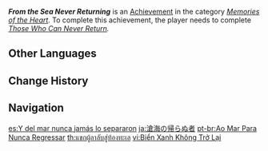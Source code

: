 {{Achievement Infobox
|id           = 84118
|order id     = 6611
|category     = Memories of the Heart
|description  = Learn of [[Inu Shoushou]]'s story together with [[Thoma]]
|requirements = Complete ''[[Ninken by the Shore#Those Who Can Never Return|Those Who Can Never Return]].''
|primogems    = 5
|tracking     = 
|hidden       = 1
|quest        = A Housekeeper's Daily Chores
|topic        = 
}}
'''''From the Sea Never Returning''''' is an [[Achievement]] in the category ''[[Memories of the Heart]]''. To complete this achievement, the player needs to complete ''[[Ninken by the Shore#Those Who Can Never Return|Those Who Can Never Return]].''
<!--
==Trivia==

==Video Guides==
{{EVT
|video1   = 
|caption1 = 
}}
-->
==Other Languages==
{{Other Languages
|en      = From the Sea Never Returning
|zhs     = 沧海不归客
|zhs_rm  = Cānghǎi Bù Guī Kè
|zht     = 滄海不歸客
|zht_rm  = Cānghǎi Bù Guī Kè
|zh_tl   = 
|ja      = 滄海の帰らぬ者
|ja_rm   = Soukai no Kaeranu Mono
|ja_tl   = One Never Returning From the Sea
|ko      = 창해의 불귀객
|ko_rm   = Changhae-ui Bulgwigaek
|ko_tl   = Dead Person of the Ocean
|es      = Y del mar nunca jamás lo separaron
|es_tl   = And They Never Separated Him From the Sea
|fr      = À la mer, sans retour
|fr_tl   = To the Sea, Never Returning
|ru      = Из моря нет возврата
|ru_tl   = No Return From the Sea
|th      = แขกผู้ลาลับสู่ท้องทะเล
|th_rm   = 
|th_tl   = 
|vi      = Biển Xanh Không Trở Lại
|vi_tl   = 
|de      = Vom Meer, ohne Rückkehr
|de_tl   = From the Sea, Without Return
|id      = Datang dari Laut, Tidak Kembali ke Laut
|id_tl   = Come from the Sea, Never Returning to the Sea
|pt      = Ao Mar Para Nunca Regressar
|pt_tl   = 
|tr      = Deniz Melteminde Saklı Anılar
|tr_tl   = Memories Hidden in the Sea Breeze
|it      = In mare, senza fare più ritorno
|it_tl   = 
}}

==Change History==
{{Change History|2.2}}
<!--
==References==
{{Reflist}}
-->
==Navigation==
{{Achievement Navbox|Memories of the Heart}}

[[es:Y del mar nunca jamás lo separaron]]
[[ja:滄海の帰らぬ者]]
[[pt-br:Ao Mar Para Nunca Regressar]]
[[th:แขกผู้ลาลับสู่ท้องทะเล]]
[[vi:Biển Xanh Không Trở Lại]]